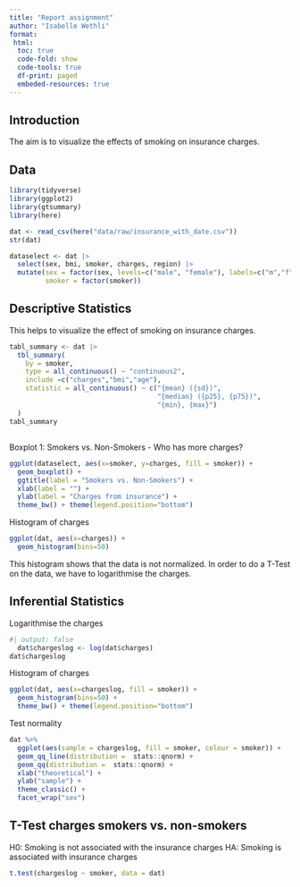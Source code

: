```yaml
---
title: "Report assignment"
author: "Isabelle Wethli"
format: 
 html:
  toc: true
  code-fold: show
  code-tools: true 
  df-print: paged 
  embeded-resources: true 
---
```


## Introduction

The aim is to visualize the effects of smoking on insurance charges.

## Data

```r
library(tidyverse)
library(ggplot2)
library(gtsummary)
library(here)

dat <- read_csv(here("data/raw/insurance_with_date.csv"))
str(dat)

dataselect <- dat |>
  select(sex, bmi, smoker, charges, region) |>
  mutate(sex = factor(sex, levels=c("male", "female"), labels=c("m","f")),
         smoker = factor(smoker))
```

## Descriptive Statistics

This helps to visualize the effect of smoking on insurance charges.

```r
tabl_summary <- dat |>   
  tbl_summary(
    by = smoker,
    type = all_continuous() ~ "continuous2",
    include =c("charges","bmi","age"),
    statistic = all_continuous() ~ c("{mean} ({sd})", 
                                     "{median} ({p25}, {p75})", 
                                     "{min}, {max}")
  )
tabl_summary
```

## 

Boxplot 1: Smokers vs. Non-Smokers - Who has more charges?

```r
ggplot(dataselect, aes(x=smoker, y=charges, fill = smoker)) + 
  geom_boxplot() +
  ggtitle(label = "Smokers vs. Non-Smokers") +
  xlab(label = "") +
  ylab(label = "Charges from insurance") +
  theme_bw() + theme(legend.position="bottom") 
```

Histogram of charges

```r
ggplot(dat, aes(x=charges)) + 
  geom_histogram(bins=50)
```

This histogram shows that the data is not normalized. In order to do a T-Test on the data, we have to logarithmise the charges.

## Inferential Statistics

Logarithmise the charges

```r
#| output: false 
  dat$chargeslog <- log(dat$charges)
dat$chargeslog
```

Histogram of charges

```r
ggplot(dat, aes(x=chargeslog, fill = smoker)) + 
  geom_histogram(bins=50) +
  theme_bw() + theme(legend.position="bottom") 
```

Test normality

```r
dat %>%
  ggplot(aes(sample = chargeslog, fill = smoker, colour = smoker)) +
  geom_qq_line(distribution =  stats::qnorm) +
  geom_qq(distribution =  stats::qnorm) +
  xlab("theoretical") +
  ylab("sample") +
  theme_classic() +
  facet_wrap("sex")
```

## T-Test charges smokers vs. non-smokers

H0: Smoking is not associated with the insurance charges 
HA: Smoking is associated with insurance charges

```r
t.test(chargeslog ~ smoker, data = dat)
```
